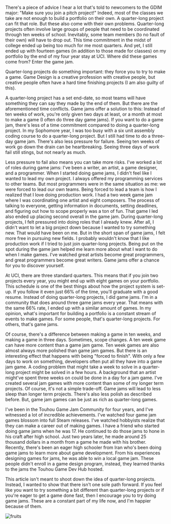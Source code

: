 There's a piece of advice I hear a lot that's
told to newcomers to the GDIM major:
"Make sure you join a pitch project!"
Indeed, most of the classes we take are
not enough to build a portfolio on their
own. A quarter-long project can fit that
role. But these also come with their own
problems. Quarter-long projects often
involve large groups of people that need
to be coordinated through ten weeks of
school. Inevitably, some team members
(to no fault of their own) will have to drop
out. This time commitment in the midst
of college ended up being too much for
me most quarters. And yet, I still ended
up with fourteen games (in addition to
those made for classes) on my portfolio
by the end of my four year stay at UCI.
Where did these games come from? Enter
the game jam.

Quarter-long projects do something
important: they force you to try to make a
game. Game Design is a creative
profession with creative people, but
creative people often have a hard time
finishing projects (I am also guilty of this).

A quarter-long project has a set
end-date, so most teams will
have something they can say they
made by the end of them. But
there are the aforementioned
time conflicts. Game jams offer a
solution to this: Instead of ten
weeks of work, you're only given
two days at least, or a month at
most to make a game (I often do
three day game jams). If you want
to do a game jam, there's less of a
time commitment compared to
doing a quarter-long project. In
my Sophomore year, I was too
busy with a six unit assembly
coding course to do a
quarter-long project. But I still
had time to do a three-day game
jam. There's also less pressure for
failure. Seeing ten weeks of work
go down the drain can be
heartbreaking. Seeing three days
of work fail still stings, but not
nearly as much.

Less pressure to fail also means
you can take more risks. I've
worked a lot of roles during game
jams: I've been a writer, an artist,
a game designer, and a
programmer. When I started
doing game jams, I didn't feel like
I wanted to lead my own project.
I always offered my programming
services to other teams. But most
programmers were in the same
situation as me: we were forced
to lead our own teams. Being
forced to lead a team is how I
realized that I love doing
production work. I had a two
week game jam where I was
coordinating one artist and eight
composers. The process of
talking to everyone, getting
information in documents,
setting deadlines, and figuring
out how to scope properly was a
ton of fun. That game I led also
ended up placing second overall
in the game jam. During
quarter-long projects, I felt
pressured into doing roles that I
already knew. After all, I didn't
want to let a big project down
because I wanted to try
something new. That would have
been on me. But in the short span
of game jams, I felt more free in
pursuing new fields. I probably
wouldn't know that I like
production work if I tried to just
join quarter-long projects.
Being put on the spot during the game
jam helped me learn more about what I
want to do when I make games. I've
watched great artists become great
programmers, and great programmers
become great writers. Game jams offer a
chance for you to discover yourself.

At UCI, there are three standard quarters.
This means that if you join two projects
every year, you might end up with eight
games on your portfolio. This schedule is
one of the best things about how the
project system is set-up. If you follow it
even just 66% of the time, you'll graduate
with a good resume. Instead of doing
quarter-long projects, I did game jams.
I'm in a community that does around
three game jams every year. That means
with the same 66% rate, I ended up with a
similar amount of games. In my opinion,
what's important for building a portfolio
is a constant stream of events to make
games. For some people, that's
quarter-long projects. For others, that's
game jams.

Of course, there's a difference between
making a game in ten weeks, and making
a game in three days. Sometimes, scope
changes. A ten week game can have more
content than a game jam game. Ten week
games are also almost always more
polished than game jam games. But there
is an interesting effect that happens with
being "forced to finish". With only a few
days to work on something, developers
often put all they have into a game jam
game. A coding problem that might
take a week to solve in a quarter-long
project might be solved in a few
hours. A background that an artist
might've spent three weeks on could
be done in a day for a jam game. I've
created several jam games with more
content than some of my longer term
projects. Of course, it's not a simple
trade-off. Game jams will lead to less
sleep than longer term projects.
There's also less polish as described
before. But, game jam games can be
just as rich as quarter-long games.

I've been in the Touhou Game Jam
Community for four years, and I've
witnessed a lot of incredible
achievements. I've watched four game
jam games blossom into full Steam
releases. I've watched hobbyists
realize that they can make a career
out of making games. I have a friend
who started doing game jams when
he was 17. He continued to do those
jams to hone in his craft after
high school. Just two years later, he
made around 25 thousand dollars in
a month from a game he made with
his brother. Recently, there's been
an eager high schooler from Iran
who's been doing game jams to
learn more about game
development. From his experiences
designing games for jams, he was
able to win a local game jam. These
people didn't enroll in a game design
program, instead, they learned
thanks to the jams the Touhou
Game Dev Hub hosted.

This article isn't meant to shoot
down the idea of quarter-long
projects. Instead, I wanted to show
that there isn't one sole path
forward. If you feel like you want to
try something a bit different than
quarter-long projects or if you're
eager to get a game done fast, then I
encourage you to try doing game
jams. These are a constant part of
my life now, and I'm happier
because of them.

![fruits](/issues/2/article/8/fruits.png)
